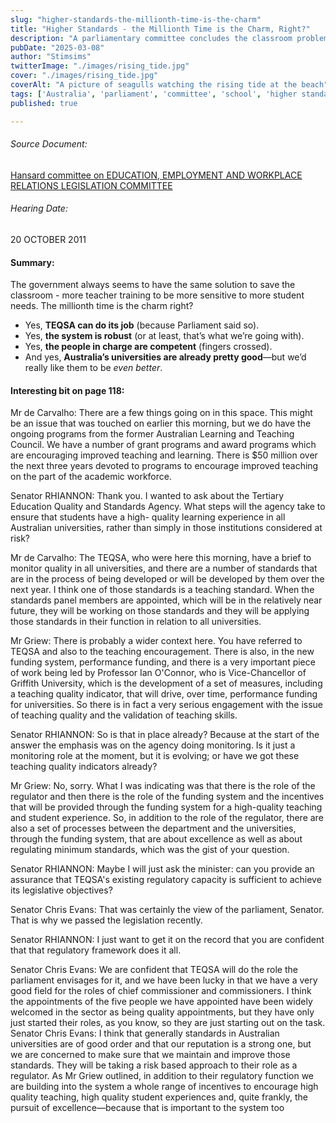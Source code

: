 ```yaml
---
slug: "higher-standards-the-millionth-time-is-the-charm"
title: "Higher Standards - the Millionth Time is the Charm, Right?"
description: "A parliamentary committee concludes the classroom problems can be solved through better teacher training and higher standards. Again."
pubDate: "2025-03-08"
author: "Stimsims"
twitterImage: "./images/rising_tide.jpg"
cover: "./images/rising_tide.jpg"
coverAlt: "A picture of seagulls watching the rising tide at the beach"
tags: ['Australia', 'parliament', 'committee', 'school', 'higher standards']
published: true

---
```


###### Source Document: 
[Hansard committee on EDUCATION, EMPLOYMENT AND WORKPLACE RELATIONS LEGISLATION COMMITTEE](https://www.aph.gov.au/~/media/Estimates/Live/commttee/s394.ashx%E2%80%8B)
###### Hearing Date: 
20 OCTOBER 2011

#### Summary:
The government always seems to have the same solution to save the classroom - more teacher training to be more sensitive to more student needs. The millionth time is the charm right?
- Yes, **TEQSA can do its job** (because Parliament said so).
- Yes, **the system is robust** (or at least, that’s what we’re going with).
- Yes, **the people in charge are competent** (fingers crossed).
- And yes, **Australia’s universities are already pretty good**—but we’d really like them to be _even better_.

#### Interesting bit on page 118:
Mr de Carvalho: There are a few things going on in this space. This might be an issue
that was touched on earlier this morning, but we do have the ongoing programs from the
former Australian Learning and Teaching Council. We have a number of grant programs and
award programs which are encouraging improved teaching and learning. There is $50 million
over the next three years devoted to programs to encourage improved teaching on the part of
the academic workforce.

Senator RHIANNON: Thank you. I wanted to ask about the Tertiary Education Quality
and Standards Agency. What steps will the agency take to ensure that students have a high-
quality learning experience in all Australian universities, rather than simply in those
institutions considered at risk?

Mr de Carvalho: The TEQSA, who were here this morning, have a brief to monitor
quality in all universities, and there are a number of standards that are in the process of being
developed or will be developed by them over the next year. I think one of those standards is a
teaching standard. When the standards panel members are appointed, which will be in the
relatively near future, they will be working on those standards and they will be applying those
standards in their function in relation to all universities.

Mr Griew: There is probably a wider context here. You have referred to TEQSA and also
to the teaching encouragement. There is also, in the new funding system, performance
funding, and there is a very important piece of work being led by Professor Ian O'Connor,
who is Vice-Chancellor of Griffith University, which is the development of a set of measures,
including a teaching quality indicator, that will drive, over time, performance funding for
universities. So there is in fact a very serious engagement with the issue of teaching quality
and the validation of teaching skills.

Senator RHIANNON: So is that in place already? Because at the start of the answer the
emphasis was on the agency doing monitoring. Is it just a monitoring role at the moment, but
it is evolving; or have we got these teaching quality indicators already?

Mr Griew: No, sorry. What I was indicating was that there is the role of the regulator and
then there is the role of the funding system and the incentives that will be provided through
the funding system for a high-quality teaching and student experience. So, in addition to the
role of the regulator, there are also a set of processes between the department and the
universities, through the funding system, that are about excellence as well as about regulating
minimum standards, which was the gist of your question.

Senator RHIANNON: Maybe I will just ask the minister: can you provide an assurance
that TEQSA's existing regulatory capacity is sufficient to achieve its legislative objectives?

Senator Chris Evans: That was certainly the view of the parliament, Senator. That is why
we passed the legislation recently.

Senator RHIANNON: I just want to get it on the record that you are confident that that
regulatory framework does it all.

Senator Chris Evans: We are confident that TEQSA will do the role the parliament
envisages for it, and we have been lucky in that we have a very good field for the roles of
chief commissioner and commissioners. I think the appointments of the five people we have
appointed have been widely welcomed in the sector as being quality appointments, but they
have only just started their roles, as you know, so they are just starting out on the task.
Senator Chris Evans: I think that generally standards in Australian universities are of
good order and that our reputation is a strong one, but we are concerned to make sure that we
maintain and improve those standards. They will be taking a risk based approach to their role
as a regulator. As Mr Griew outlined, in addition to their regulatory function we are building
into the system a whole range of incentives to encourage high quality teaching, high quality
student experiences and, quite frankly, the pursuit of excellence—because that is important to
the system too



